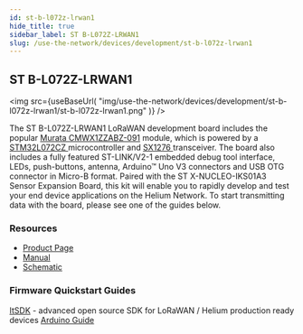 ```yaml
---
id: st-b-l072z-lrwan1
hide_title: true
sidebar_label: ST B-L072Z-LRWAN1
slug: /use-the-network/devices/development/st-b-l072z-lrwan1
---
```



## ST B-L072Z-LRWAN1

<img
  src={useBaseUrl(
    "img/use-the-network/devices/development/st-b-l072z-lrwan1/st-b-l072z-lrwan1.png"
  )}
/>

The ST B-L072Z-LRWAN1 LoRaWAN development board includes the popular
[Murata CMWX1ZZABZ-091](https://wireless.murata.com/type-abz-078.html) module,
which is powered by a
[STM32L072CZ ](https://www.st.com/en/microcontrollers-microprocessors/stm32l072cz.html)microcontroller
and
[SX1276 ](https://www.semtech.com/products/wireless-rf/lora-transceivers/sx1276)transceiver.
The board also includes a fully featured ST-LINK/V2-1 embedded debug tool
interface, LEDs, push-buttons, antenna, Arduino™ Uno V3 connectors and USB OTG
connector in Micro-B format. Paired with the ST X-NUCLEO-IKS01A3 Sensor
Expansion Board, this kit will enable you to rapidly develop and test your end
device applications on the Helium Network. To start transmitting data with the
board, please see one of the guides below.

### Resources

- [Product Page](https://www.st.com/en/evaluation-tools/b-l072z-lrwan1.html)
- [Manual](https://www.st.com/resource/en/user_manual/dm00352032-getting-started-with-ultralowpower-stm32l0-and-lora-discovery-kit-stmicroelectronics.pdf)
- [Schematic ](https://www.st.com/content/ccc/resource/technical/layouts_and_diagrams/schematic_pack/group1/0d/b2/51/b1/82/cd/44/42/X-NUCLEO-IKS01A3_SCHEMATIC/files/x-nucleo-iks01a3_schematic.pdf/jcr:content/translations/en.x-nucleo-iks01a3_schematic.pdf)

### Firmware Quickstart Guides

[ItSDK](https://github.com/disk91/stm32-it-sdk) - advanced open source SDK for LoRaWAN / Helium production ready devices
[Arduino Guide](/use-the-network/devices/development/st-b-l072z-lrwan1/arduino)
